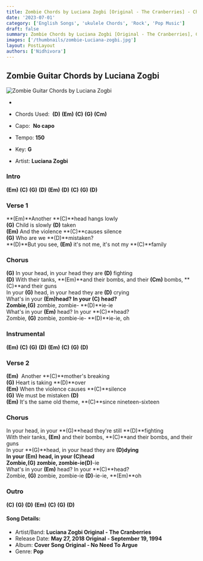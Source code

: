 ```yaml
---
title: Zombie Chords by Luciana Zogbi [Original - The Cranberries] - ChordsCo
date: '2023-07-01'
category: ['English Songs', 'ukulele Chords', 'Rock', 'Pop Music']
draft: false
summary: Zombie Chords by Luciana Zogbi [Original - The Cranberries], Chords used - (D) (Em) (C) (G) (Cm), Capo - None, Key - G Major
images: ['/thumbnails/zombie-Luciana-zogbi.jpg']
layout: PostLayout
authors: ['Nidhivora']
---
```


## Zombie Guitar Chords by Luciana Zogbi

![Zombie Guitar Chords by Luciana Zogbi](/thumbnails/zombie-Luciana-zogbi.jpg)

-

- Chords Used:  **(D)** **(Em)** **(C)** **(G)** **(Cm)**
- Capo:  **No capo**
- Tempo: **150**
- Key: **G**
- Artist: **Luciana Zogbi**

### Intro

**(Em)** **(C)** **(G)** **(D)** **(Em)** **(D)** **(C)** **(G)** **(D)**

### Verse 1

**(Em)**Another **(C)**head hangs lowly\
**(G)** Child is slowly **(D)** taken\
**(Em)** And the violence **(C)**causes silence\
**(G)** Who are we **(D)**mistaken?\
**(D)**But you see, **(Em)** it's not me, it's not my **(C)**family

### Chorus

**(G)** In your head, in your head they are **(D)** fighting\
**(D)** With their tanks, **(Em)**and their bombs, and their **(Cm)** bombs, **(C)**and their guns\
In your **(G)** head, in your head they are **(D)** crying\
What's in your **(Em)**head? In your **(C)** head?\
Zombie,**(G)** zombie, zombie- **(D)**ie-ie\
What's in your **(Em)** head? In your **(C)**head?\
Zombie, **(G)** zombie, zombie-ie- **(D)**ie-ie, oh

### Instrumental

**(Em)** **(C)** **(G)** **(D)** **(Em)** **(C)** **(G)** **(D)**

### Verse 2

**(Em)**  Another **(C)**mother's breaking\
**(G)** Heart is taking **(D)**over\
**(Em)** When the violence causes **(C)**silence\
**(G)** We must be mistaken **(D)**\
**(Em)** It's the same old theme, **(C)**since nineteen-sixteen

### Chorus

In your head, in your **(G)**head they're still **(D)**fighting\
With their tanks, **(Em)** and their bombs, **(C)**and their bombs, and their guns\
In your **(G)**head, in your head they are **(D)**dying\
In your **(Em)** head, in your **(C)**head\
Zombie,**(G)** zombie, zombie-ie**(D)**-ie\
What's in your **(Em)** head? In your **(C)**head?\
Zombie, **(G)** zombie, zombie-ie **(D)**-ie-ie, **(Em)**oh

### Outro

**(C)** **(G)** **(D)** **(Em)** **(C)** **(G)** **(D)**

#### Song Details:

- Artist/Band: **Luciana Zogbi Original - The Cranberries**
- Release Date: **May 27, 2018 Original - September 19, 1994**
- Album: **Cover Song Original - No Need To Argue**
- Genre: **Pop**
